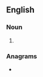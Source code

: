 {{also|jutes|jutés}}
==English==

===Noun===
{{head|en|noun form}}

# {{plural of|en|Jute}}

===Anagrams===
* {{anagrams|en|a=ejstu|Juste}}